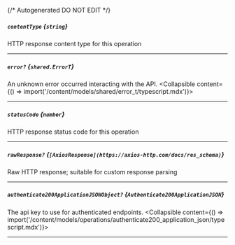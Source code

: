 {/* Autogenerated DO NOT EDIT  */}

##### `contentType` *{`string`}*
HTTP response content type for this operation

---
##### `error?` *{`shared.ErrorT`}*
An unknown error occurred interacting with the API.
<Collapsible content={() => import('/content/models/shared/error_t/typescript.mdx')}>
</Collapsible>

---
##### `statusCode` *{`number`}*
HTTP response status code for this operation

---
##### `rawResponse?` *{`[AxiosResponse](https://axios-http.com/docs/res_schema)`}*
Raw HTTP response; suitable for custom response parsing

---
##### `authenticate200ApplicationJSONObject?` *{`Authenticate200ApplicationJSON`}*
The api key to use for authenticated endpoints.
<Collapsible content={() => import('/content/models/operations/authenticate200_application_json/typescript.mdx')}>
</Collapsible>

---
